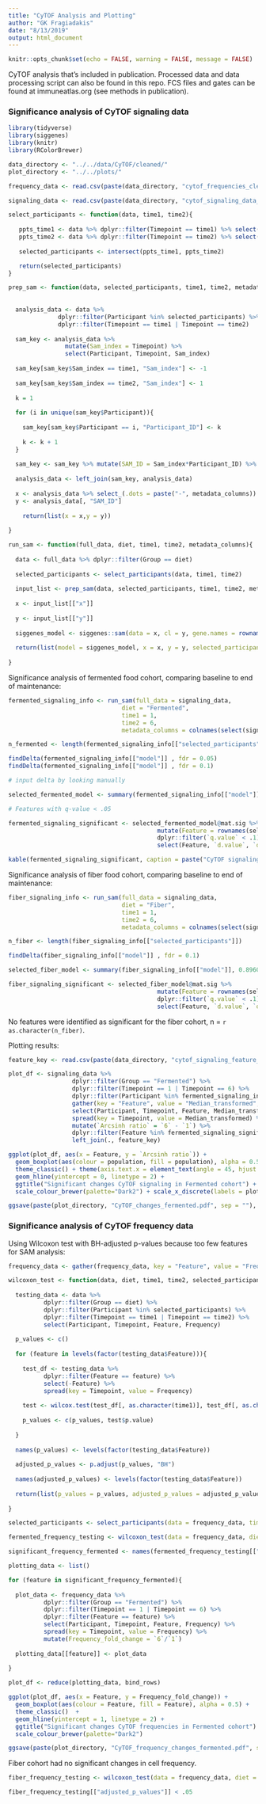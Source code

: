 ```yaml
---
title: "CyTOF Analysis and Plotting"
author: "GK Fragiadakis"
date: "8/13/2019"
output: html_document
---
```


```r
knitr::opts_chunk$set(echo = FALSE, warning = FALSE, message = FALSE)
```

CyTOF analysis that's included in publication. Processed data and data processing script can also be found in this repo. FCS files and gates can be found at immuneatlas.org (see methods in publication). 

### Significance analysis of CyTOF signaling data

```r
library(tidyverse)
library(siggenes)
library(knitr)
library(RColorBrewer)

data_directory <- "../../data/CyTOF/cleaned/"
plot_directory <- "../../plots/"

frequency_data <- read.csv(paste(data_directory, "cytof_frequencies_cleaned.csv", sep = ""))

signaling_data <- read.csv(paste(data_directory, "cytof_signaling_data_for_significance_analysis.csv", sep = ""))

```

```r

select_participants <- function(data, time1, time2){
  
   ppts_time1 <- data %>% dplyr::filter(Timepoint == time1) %>% select(Participant) %>% arrange(Participant) %>% distinct() %>% .[,1]
   ppts_time2 <- data %>% dplyr::filter(Timepoint == time2) %>% select(Participant) %>% arrange(Participant) %>% distinct() %>% .[,1]
   
   selected_participants <- intersect(ppts_time1, ppts_time2)

   return(selected_participants)
}

prep_sam <- function(data, selected_participants, time1, time2, metadata_columns){
  
  
  analysis_data <- data %>% 
              dplyr::filter(Participant %in% selected_participants) %>% 
              dplyr::filter(Timepoint == time1 | Timepoint == time2)
  
  sam_key <- analysis_data %>% 
                mutate(Sam_index = Timepoint) %>% 
                select(Participant, Timepoint, Sam_index)
  
  sam_key[sam_key$Sam_index == time1, "Sam_index"] <- -1
  
  sam_key[sam_key$Sam_index == time2, "Sam_index"] <- 1
  
  k = 1
  
  for (i in unique(sam_key$Participant)){
    
    sam_key[sam_key$Participant == i, "Participant_ID"] <- k
    
    k <- k + 1
  }
  
  sam_key <- sam_key %>% mutate(SAM_ID = Sam_index*Participant_ID) %>% select(Participant, Timepoint, SAM_ID)
  
  analysis_data <- left_join(sam_key, analysis_data)
  
  x <- analysis_data %>% select_(.dots = paste("-", metadata_columns)) %>% select(-SAM_ID) %>% t()
  y <- analysis_data[, "SAM_ID"]
    
    return(list(x = x,y = y))
  
}

run_sam <- function(full_data, diet, time1, time2, metadata_columns){
  
  data <- full_data %>% dplyr::filter(Group == diet)
  
  selected_participants <- select_participants(data, time1, time2)
  
  input_list <- prep_sam(data, selected_participants, time1, time2, metadata_columns)
  
  x <- input_list[["x"]]
  
  y <- input_list[["y"]]
  
  siggenes_model <- siggenes::sam(data = x, cl = y, gene.names = rownames(x), rand = 123)
  
  return(list(model = siggenes_model, x = x, y = y, selected_participants = selected_participants))
  
}

```

Significance analysis of fermented food cohort, comparing baseline to end of maintenance:

```r

fermented_signaling_info <- run_sam(full_data = signaling_data, 
                                diet = "Fermented", 
                                time1 = 1, 
                                time2 = 6, 
                                metadata_columns = colnames(select(signaling_data, filename:Greater_10K)))

n_fermented <- length(fermented_signaling_info[["selected_participants"]])

findDelta(fermented_signaling_info[["model"]] , fdr = 0.05)
findDelta(fermented_signaling_info[["model"]] , fdr = 0.1)

# input delta by looking manually

selected_fermented_model <- summary(fermented_signaling_info[["model"]], 0.190578 )

# Features with q-value < .05

fermented_signaling_significant <- selected_fermented_model@mat.sig %>% 
                                          mutate(Feature = rownames(selected_fermented_model@mat.sig)) %>% 
                                          dplyr::filter(`q.value` < .1) %>% 
                                          select(Feature, `d.value`, `q.value`)

kable(fermented_signaling_significant, caption = paste("CyTOF signaling features significant by q-value, fermented food cohort, n = ", n_fermented, sep = ""))

```

Significance analysis of fiber food cohort, comparing baseline to end of maintenance:

```r


fiber_signaling_info <- run_sam(full_data = signaling_data, 
                                diet = "Fiber", 
                                time1 = 1, 
                                time2 = 6, 
                                metadata_columns = colnames(select(signaling_data, filename:Greater_10K)))

n_fiber <- length(fiber_signaling_info[["selected_participants"]])

findDelta(fiber_signaling_info[["model"]] , fdr = 0.1)

selected_fiber_model <- summary(fiber_signaling_info[["model"]], 0.896052 )

fiber_signaling_significant <- selected_fiber_model@mat.sig %>% 
                                          mutate(Feature = rownames(selected_fiber_model@mat.sig)) %>% 
                                          dplyr::filter(`q.value` < .1) %>% 
                                          select(Feature, `d.value`, `q.value`)

```

No features were identified as significant for the fiber cohort, n = `r as.character(n_fiber)`. 

Plotting results: 

```r

feature_key <- read.csv(paste(data_directory, "cytof_signaling_feature_key.csv", sep = ""))

plot_df <- signaling_data %>% 
                  dplyr::filter(Group == "Fermented") %>% 
                  dplyr::filter(Timepoint == 1 | Timepoint == 6) %>% 
                  dplyr::filter(Participant %in% fermented_signaling_info[["selected_participants"]]) %>% 
                  gather(key = "Feature", value = "Median_transformed", B_cells_IkB:Classical_monocytes_pZap70) %>%
                  select(Participant, Timepoint, Feature, Median_transformed) %>%
                  spread(key = Timepoint, value = Median_transformed) %>%
                  mutate(`Arcsinh ratio` = `6` - `1`) %>%
                  dplyr::filter(Feature %in% fermented_signaling_significant$Feature) %>% 
                  left_join(., feature_key)

ggplot(plot_df, aes(x = Feature, y = `Arcsinh ratio`)) + 
  geom_boxplot(aes(colour = population, fill = population), alpha = 0.5) + 
  theme_classic() + theme(axis.text.x = element_text(angle = 45, hjust = 1)) + 
  geom_hline(yintercept = 0, linetype = 2) + 
  ggtitle("Significant changes CyTOF signaling in Fermented cohort") + scale_fill_brewer(palette="Dark2") +
  scale_colour_brewer(palette="Dark2") + scale_x_discrete(labels = plot_df$Protein)

ggsave(paste(plot_directory, "CyTOF_changes_fermented.pdf", sep = ""), useDingbats = FALSE, height = 4, width = 6)

```

### Significance analysis of CyTOF frequency data

Using Wilcoxon test with BH-adjusted p-values because too few features for SAM analysis:

```r

frequency_data <- gather(frequency_data, key = "Feature", value = "Frequency", B_cell_freq:Neutrophils_freq)

wilcoxon_test <- function(data, diet, time1, time2, selected_participants){
  
  testing_data <- data %>% 
          dplyr::filter(Group == diet) %>%
          dplyr::filter(Participant %in% selected_participants) %>%
          dplyr::filter(Timepoint == time1 | Timepoint == time2) %>% 
          select(Participant, Timepoint, Feature, Frequency)
  
  p_values <- c()
  
  for (feature in levels(factor(testing_data$Feature))){
    
    test_df <- testing_data %>% 
          dplyr::filter(Feature == feature) %>%
          select(-Feature) %>%
          spread(key = Timepoint, value = Frequency)
    
    test <- wilcox.test(test_df[, as.character(time1)], test_df[, as.character(time2)], paired = TRUE)
    
    p_values <- c(p_values, test$p.value)
    
  }
  
  names(p_values) <- levels(factor(testing_data$Feature))
  
  adjusted_p_values <- p.adjust(p_values, "BH")
  
  names(adjusted_p_values) <- levels(factor(testing_data$Feature))
  
  return(list(p_values = p_values, adjusted_p_values = adjusted_p_values))
  
}

selected_participants <- select_participants(data = frequency_data, time1 = 1, time2 = 6)

fermented_frequency_testing <- wilcoxon_test(data = frequency_data, diet = "Fermented", time1 = 1, time2 = 6, selected_participants)

significant_frequency_fermented <- names(fermented_frequency_testing[["adjusted_p_values"]][fermented_frequency_testing[["adjusted_p_values"]] < .05])

plotting_data <- list()

for (feature in significant_frequency_fermented){
  
  plot_data <- frequency_data %>% 
          dplyr::filter(Group == "Fermented") %>% 
          dplyr::filter(Timepoint == 1 | Timepoint == 6) %>%
          dplyr::filter(Feature == feature) %>%
          select(Participant, Timepoint, Feature, Frequency) %>%
          spread(key = Timepoint, value = Frequency) %>%
          mutate(Frequency_fold_change = `6`/`1`)
 
  plotting_data[[feature]] <- plot_data
  
}

plot_df <- reduce(plotting_data, bind_rows)

ggplot(plot_df, aes(x = Feature, y = Frequency_fold_change)) +  
  geom_boxplot(aes(colour = Feature, fill = Feature), alpha = 0.5) + 
  theme_classic()  + 
  geom_hline(yintercept = 1, linetype = 2) + 
  ggtitle("Significant changes CyTOF frequencies in Fermented cohort") + scale_fill_brewer(palette="Dark2") +
  scale_colour_brewer(palette="Dark2")

ggsave(paste(plot_directory, "CyTOF_frequency_changes_fermented.pdf", sep = ""), useDingbats = FALSE, height = 4, width = 6)
```

Fiber cohort had no significant changes in cell frequency. 

```r
fiber_frequency_testing <- wilcoxon_test(data = frequency_data, diet = "Fiber", time1 = 1, time2 = 6, selected_participants)

fiber_frequency_testing[["adjusted_p_values"]] < .05

```


